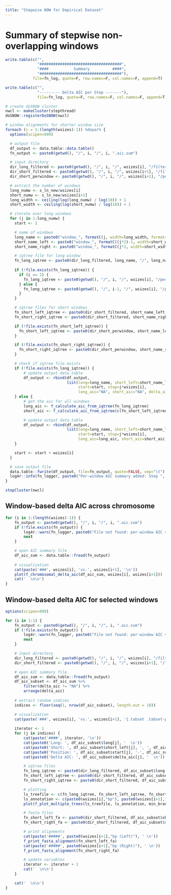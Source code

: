 ```yaml
---
title: "Stepwise NOW for Empirical Dataset"
---
```


# Summary of stepwise non-overlapping windows
```r
write.table(c("",
              "####################################",
              "####           Summary          ####",
              "####################################"),
            file=fn_log, quote=F, row.names=F, col.names=F, append=T)
```

```r
write.table(c("",
              "--------- Delta AIC per Step -------"),
              file=fn_log, quote=F, row.names=F, col.names=F, append=T)

# create doSNOW cluster
nwcl <- makeCluster(stepthread)
doSNOW::registerDoSNOW(nwcl)

# window alignments for shorter window size
foreach (i = 1:(length(wsizes)-1)) %dopar% {
  options(scipen=999)

  # output file
  df_output <- data.table::data.table()
  fn_output <- paste0(getwd(), "/", i, "/", i, ".aic.sum")

  # input directory
  dir_long_filtered <- paste0(getwd(), "/", i, "/", wsizes[i], "/filtered/")
  dir_short_filtered <- paste0(getwd(), "/", i, "/", wsizes[i+1], "/filtered/")
  dir_short_perwindow <- paste0(getwd(), "/", i, "/", wsizes[i+1], "/perwindow/")

  # extract the number of windows
  long_numw <- s_ln_new/wsizes[i]
  short_numw <- s_ln_new/wsizes[i+1]
  long_width <- ceiling(log(long_numw) / log(10)) + 1
  short_width <- ceiling(log(short_numw) / log(10)) + 1

  # iterate over long windows
  for (j in 1:long_numw) {
    start <- 1

    # name of windows
    long_name <- paste0("window_", formatC(j, width=long_width, format="d", flag="0"))
    short_name_left <- paste0("window_", formatC((j*2)-1, width=short_width, format="d", flag="0"))
    short_name_right <- paste0("window_", formatC(j*2, width=short_width, format="d", flag="0"))

    # iqtree file for long window
    fn_long_iqtree <- paste0(dir_long_filtered, long_name, "/", long_name, ".fa.iqtree")
    
    if (!file.exists(fn_long_iqtree)) {
      if (i == 1) {
        fn_long_iqtree <- paste0(getwd(), "/", i, "/", wsizes[i], "/perwindow/", long_name, "/", long_name, ".fa.iqtree")
      } else {
        fn_long_iqtree <- paste0(getwd(), "/", i-1, "/", wsizes[i], "/perwindow/", long_name, "/", long_name, ".fa.iqtree")
      }
    }

    # iqtree files for short windows
    fn_short_left_iqtree <- paste0(dir_short_filtered, short_name_left, "/", short_name_left, ".fa.iqtree")
    fn_short_right_iqtree <- paste0(dir_short_filtered, short_name_right, "/", short_name_right, ".fa.iqtree")

    if (!file.exists(fn_short_left_iqtree)) {
      fn_short_left_iqtree <- paste0(dir_short_perwindow, short_name_left, "/", short_name_left, ".fa.iqtree")
    }

    if (!file.exists(fn_short_right_iqtree)) {
      fn_short_right_iqtree <- paste0(dir_short_perwindow, short_name_right, "/", short_name_right, ".fa.iqtree")
    }

    # check if iqtree file exists
    if (!file.exists(fn_long_iqtree)) {
        # update output data.table
        df_output <- rbind(df_output,
                           list(long=long_name, short_left=short_name_left, short_right=short_name_right,
                                start=start, stop=j*wsizes[i],
                                long_aic="NA", short_aic="NA", delta_aic="NA"))
    } else {
        # get the aic for all windows
        long_aic <- f_calculate_aic_from_iqtree(fn_long_iqtree)
        short_aic <- f_calculate_aic_from_iqtree(c(fn_short_left_iqtree, fn_short_right_iqtree))

        # update output data.table
        df_output <- rbind(df_output,
                           list(long=long_name, short_left=short_name_left, short_right=short_name_right,
                                start=start, stop=j*wsizes[i],
                                long_aic=long_aic, short_aic=short_aic, delta_aic=short_aic-long_aic))
    }

    start <- start + wsizes[i]
  }

  # save output file
  data.table::fwrite(df_output, file=fn_output, quote=FALSE, sep="\t")
  log4r::info(fn_logger, paste0("Per-window AIC summary added: Step ", i, "."))
}

stopCluster(nwcl)
```

## Window-based delta AIC across chromosome {.tabset}
```r
for (i in 1:(length(wsizes)-1)) {
    fn_output <- paste0(getwd(), "/", i, "/", i, ".aic.sum")
    if (!file.exists(fn_output)) {
        log4r::warn(fn_logger, paste0("File not found: per-window AIC summary for step ", i, ". Skipped."))
        next
    }

    # open AIC summary file
    df_aic_sum <- data.table::fread(fn_output)
    
    # visualization
    cat(paste('###', wsizes[i], 'vs.', wsizes[i+1], '\n'))
    plot(f_chromosomal_delta_aic(df_aic_sum, wsizes[i], wsizes[i+1]))
    cat('  \n\n')
}
```

## Window-based delta AIC for selected windows {.tabset}
```r
options(scipen=999)

for (i in 1:1) {
    fn_output <- paste0(getwd(), "/", i, "/", i, ".aic.sum")
    if (!file.exists(fn_output)) {
        log4r::warn(fn_logger, paste0("File not found: per-window AIC summary for step ", i, ". Skipped."))
        next
    }

    # input directory
    dir_long_filtered <- paste0(getwd(), "/", i, "/", wsizes[i], "/filtered/")
    dir_short_filtered <- paste0(getwd(), "/", i, "/", wsizes[i+1], "/filtered/")

    # open AIC summary file
    df_aic_sum <- data.table::fread(fn_output)
    df_aic_subset <- df_aic_sum %>%
        filter(delta_aic != "NA") %>%
        arrange(delta_aic)
    
    # extract random indices
    indices <- floor(seq(1, nrow(df_aic_subset), length.out = 10))

    # visualization
    cat(paste('###', wsizes[i], 'vs.', wsizes[i+1], '{.tabset .tabset-pills} \n'))
    
    iterator <- 1
    for (j in indices) {
        cat(paste('####', iterator, '\n'))
        cat(paste0('Long: ', df_aic_subset$long[j], '  \n'))
        cat(paste0('Short: ', df_aic_subset$short_left[j], ', ', df_aic_subset$short_right[j], '  \n'))
        cat(paste0('Position: ', df_aic_subset$start[j], '-', df_aic_subset$stop[j], 'bp  \n'))
        cat(paste0('Delta AIC: ', df_aic_subset$delta_aic[j], '  \n'))

        # iqtree files
        fn_long_iqtree <- paste0(dir_long_filtered, df_aic_subset$long[j], "/", df_aic_subset$long[j], ".fa.treefile")
        fn_short_left_iqtree <- paste0(dir_short_filtered, df_aic_subset$short_left[j], "/", df_aic_subset$short_left[j], ".fa.treefile")
        fn_short_right_iqtree <- paste0(dir_short_filtered, df_aic_subset$short_right[j], "/", df_aic_subset$short_right[j], ".fa.treefile")

        # plotting
        ls_treefile <- c(fn_long_iqtree, fn_short_left_iqtree, fn_short_right_iqtree)
        ls_annotation <- c(paste0(wsizes[i],"bp"), paste0(wsizes[i+1],"bp (Left)"), paste0(wsizes[i+1],"bp (Right)"))
        plot(f_plot_multiple_trees(ls_treefile, ls_annotation, min_branch_support))

        # fasta files
        fn_short_left_fa <- paste0(dir_short_filtered, df_aic_subset$short_left[j], "/", df_aic_subset$short_left[j], ".fa")
        fn_short_right_fa <- paste0(dir_short_filtered, df_aic_subset$short_right[j], "/", df_aic_subset$short_right[j], ".fa")

        # print alignments
        cat(paste('#####', paste0(wsizes[i+1],"bp (Left)"), ' \n'))
        f_print_fasta_alignment(fn_short_left_fa)
        cat(paste('#####', paste0(wsizes[i+1],"bp (Right)"), ' \n'))
        f_print_fasta_alignment(fn_short_right_fa)

        # update variables
        iterator <- iterator + 1
        cat('  \n\n')
    }

    cat('  \n\n')
}
```